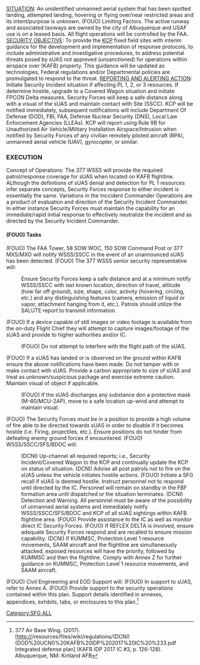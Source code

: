 [[Category:SFG ALL]]
<u>SITUATION</u>: An unidentified unmanned aerial system that has been spotted landing, attempted landing, hovering or flying over/near restricted areas and its intent/purpose is unknown. (FOUO) Limiting Factors. The active runway and associated taxiways are owned by the city of Albuquerque and USAF use is on a leased basis. All flight operations will be controlled by the FAA. <u>SECURITY OBJECTIVE</u>: To provide the [[KCP]] fixed field sites with interim guidance for the development and implementation of response protocols, to include administrative and investigative procedures, to address potential threats posed by sUAS not approved (unsanctioned) for operations within airspace over (KAFB) property. This guidance will be updated as technologies, Federal regulations and/or Departmental policies are promulgated to respond to the threat. <u>REPORTING AND ALERTING ACTION</u>: Initiate Security Incident situation if affecting PL 1, 2, or 3 resources. If determine hostile, upgrade to a Covered Wagon situation and initiate FPCON Delta measures. Security Forces will keep a safe distance along with a visual of the sUAS and maintain contact with Site (SSCC). KCP will be notified immediately, subsequent notifications will include Department Of Defense (DOD), FBI, FAA, Defense Nuclear Security (DNS), Local Law Enforcement Agencies (LLEAs). KCP will report using Rule 9B for Unauthorized Air Vehicle/Military Installation Airspace/Intrusion when notified by Security Forces of any civilian remotely piloted aircraft (RPA), unmanned aerial vehicle (UAV), gyrocopter, or similar.
===EXECUTION===
Concept of Operations: The 377 WSSS will provide the required patrol/response coverage for sUAS when located on KAFB flightline. ALthough the definitions of sUAS denial and detection for PL 1 resources infer separate concepts, Security Forces response to either incident is essentially the same. Variations in the Inccident Commander Operations are a product of evaluation and direction of the Security Incident Commander. In either instance Security Forces must maintain the capability for an immediate/rapid initial response to effectively neutralize the incident and as directed by the Security Incident Commander.
====(FOUO) Tasks====
(FOUO) The FAA Tower, 58 SOW WOC, 150 SOW Command Post or 377 MXS/MXO will notify WSSS/SSCC in the event of an unannounced sUAS has been detected.
(FOUO) The 377 WSSS senior security representative will:
:Ensure Security Forces keep a safe distance and at a minimum notify WSSS/SSCC with last known location, direction of travel, altitude (how far off ground), size, shape, color, activity (hovering, circling, etc.) and any distinguishing features (camera, emission of liquid or vapor, attachment hanging from it, etc.). Patrols should utilize the SALUTE report to transmit information.
(FOUO) If a device capable of still images or video footage is available from the on-duty Flight Chief they will attempt to capture images/footage of the sUAS and provide to higher authorities and/or IC.
:(FOUO) Do not attempt to interfere with the flight path of the sUAS.
(FOUO) If a sUAS has landed or is observed on the ground within KAFB ensure the above notifications have been made. Do not tamper with or make contact with sUAS. Provide a carbon appropriate to size of sUAS and treat as unknown/suspicious package and exercise extreme caution. Maintain visual of object if applicable.
:(FOUO) If the sUAS discharges any substance don a protective mask (M-60/MCU-2AP), move to a safe location up-wind and attempt to maintain visual.
(FOUO) The Security Forces must be in a position to provide a high volume of fire able to be directed towards sUAS in order to disable if it becomes hostile (i.e. Firing, projectiles, etc.). Ensure positions do not hinder from defeating enemy ground forces if encountered.
(FOUO) WSSS/SSCC/SFS/BDOC will:
:(DCNI) Up-channel all required reports; i.e., Security Incident/Covered Wagon to the KCP and continually update the KCP on status of situation. (DCNI) Advise all post patrols not to fire on the sUAS unless the vehicle initiates hostile actions. (FOUO) Initiate a SFG recall if sUAS is deemed hostile. Instruct personnel not to respond until directed by the IC. Personnel will remain on standby in the FBF formation area until dispatched or the situation terminates. (DCNI) Detection and Warning. All personnel must be aware of the possibility of unmanned aerial systems and immediately notify WSSS/SSCC/SFS/BDOC and KCP of all sUAS sightings within KAFB flightline area. (FOUO) Provide assistance to the IC as well as monitor direct IC Security Forces. (FOUO) If REFLEX DELTA is involved, ensure adequate Security Forces respond and are recalled to ensure mission capability. (DCNI) If KUMMSC, Protection Level 1 resource movements, SAAM aircraft and the flightline are simultaneously attacked, exposed resources will have the priority, followed by KUMMSC and then the flightline. Comply with Annex Z for further guidance on KUMMSC, Protection Level 1 resource movements, and SAAM aircraft.
(FOUO) Civil Engineering and EOD Support will: (FOUO) In support to sUAS, refer to Annex A. (FOUO) Provide support to the security operations contained within this plan. Support details identified in annexes, appendices, exhibits, tabs, or enclosures to this plan.<ref name="one">377 Air Base Wing. (2017). [http://{{SERVERNAME}}/resources/files/wiki/regulations/(DCNI)(DOD%20UCNI)%20KAFB%20IDP%202017%20IC%20%233.pdf Integrated defense plan] (KAFB IDP 2017 IC #3, p. 126-128). Albuquerque, NM: Kirtland AFB</ref>

<references />
